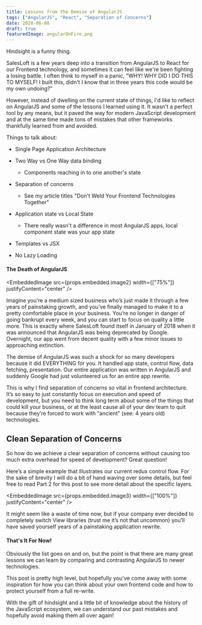 ```yaml
---
title: Lessons from the Demise of AngularJS
tags: ["AngularJS", "React", "Separation of Concerns"]
date: 2020-06-08
draft: true
featuredImage: angularOnFire.png
---
```


Hindsight is a funny thing.

SalesLoft is a few years deep into a transition from AngularJS to React for our Frontend technology, and sometimes it can feel like we're been fighting a losing battle. I often think to myself in a panic, "WHY! WHY DID I DO THIS TO MYSELF! I built this, didn't I know that in three years this code would be my own undoing?"

However, instead of dwelling on the current state of things, I'd like to reflect on AngularJS and some of the lessons I learned using it. It wasn't a perfect tool by any means, but it paved the way for modern JavaScript development and at the same time made tons of mistakes that other frameworks thankfully learned from and avoided.

Things to talk about:

- Single Page Application Architecture

- Two Way vs One Way data binding

  - Components reaching in to one another's state

- Separation of concerns

  - See my article titles "Don't Weld Your Frontend Technologies Together"

- Application state vs Local State

  - There really wasn't a difference in most AngularJS apps, local component state was your app state

- Templates vs JSX

- No Lazy Loading

#### The Death of AngularJS

<EmbeddedImage
  src={props.embedded.image2}
  width={["75%"]}
  justifyContent="center"
/>

Imagine you’re a medium sized business who’s just made it through a few years of painstaking growth, and you’ve finally managed to make it to a pretty comfortable place in your business. You’re no longer in danger of going bankrupt every week, and you can start to focus on quality a little more. This is exactly where SalesLoft found itself in January of 2018 when it was announced that AngularJS was being deprecated by Google. Overnight, our app went from decent quality with a few minor issues to approaching extinction.

The demise of AngularJS was such a shock for so many developers because it did EVERYTHING for you. It handled app state, control flow, data fetching, presentation. Our entire application was written in AngularJS and suddenly Google had just volunteered us for an entire app rewrite.

This is why I find separation of concerns so vital in frontend architecture. It’s so easy to just constantly focus on execution and speed of development, but you need to think long term about some of the things that could kill your business, or at the least cause all of your dev team to quit because they’re forced to work with “ancient” (see: 4 years old) technologies.

## Clean Separation of Concerns

So how do we achieve a clear separation of concerns without causing too much extra overhead for speed of development? Great question!

Here’s a simple example that illustrates our current redux control flow. For the sake of brevity I will do a bit of hand waving over some details, but feel free to read Part 2 for this post to see more detail about the specific layers.

<EmbeddedImage
  src={props.embedded.image3}
  width={["100%"]}
  justifyContent="center"
/>

It might seem like a waste of time now, but if your company ever decided to completely switch View libraries (trust me it’s not that uncommon) you’ll have saved yourself years of a painstaking application rewrite.

#### That's It For Now!

Obviously the list goes on and on, but the point is that there are many great lessons we can learn by comparing and contrasting AngularJS to newer technologies.

This post is pretty high level, but hopefully you've come away with some inspiration for how you can think about your own frontend code and how to protect yourself from a full re-write.

With the gift of hindsight and a little bit of knowledge about the history of the JavaScript ecosystem, we can understand our past mistakes and hopefully avoid making them all over again!
